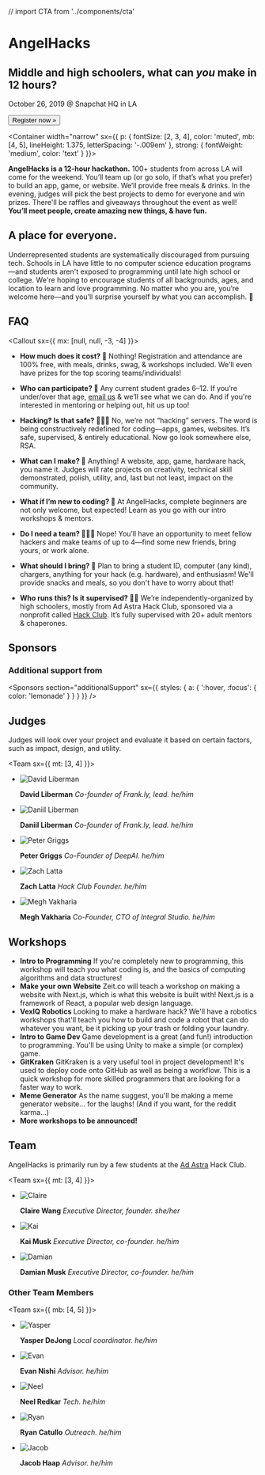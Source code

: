 // import CTA from '../components/cta'

<Banner>

# AngelHacks

## Middle and high schoolers, what can _you_ make in 12 hours?

October 26, 2019 @ Snapchat HQ in LA

<Link href="/register">
  <Button
    as="a"
    sx={{
      bg: 'lemonade',
      color: 'white',
      borderRadius: 'circle',
      fontFamily: 'inherit',
      fontSize: [2, 3],
      lineHeight: 2,
      cursor: 'pointer',
      px: 4,
      mt: [3, 4],
      transition: 'transform ease .125s',
      ':hover, :focus': {
        transform: 'scale(1.0625)'
      }
    }}>
    Register now »
  </Button>
</Link>

</Banner>

<Container
width="narrow"
sx={{
    p: {
      fontSize: [2, 3, 4],
      color: 'muted',
      mb: [4, 5],
      lineHeight: 1.375,
      letterSpacing: '-.009em'
    },
    strong: {
      fontWeight: 'medium',
      color: 'text'
    }
  }}>

**AngelHacks is a 12-hour hackathon.**
100+ students from across LA will come for the weekend.
You’ll team up (or go solo, if that’s what you prefer) to build an app, game, or website.
We’ll provide free meals & drinks. In the evening, judges will pick
the best projects to demo for everyone and win prizes. There'll be raffles and giveaways throughout the event as well!
**You’ll meet people, create amazing new things, & have fun.**

</Container>

<Gallery>

<Photo showAlt alt="Sticker Exchange!" src="https://angelhacks.org/static/venue/stickexchange.jpg" />
<Photo showAlt alt="Students build projects in groups" src="https://cdn.glitch.com/3d283e0f-19c4-4546-b0b2-223ec3a7dc23%2Fworking.jpg?v=1565769221347" />

<Box variant="card">

## A place for everyone.

Underrepresented students are systematically discouraged from pursuing tech. Schools in LA have little to no computer science education programs—and students aren't exposed to programming until late high school or college. We're hoping to encourage students of all backgrounds, ages, and location to learn and love programming. No matter who you are, you’re welcome here—and you’ll surprise yourself by what you can accomplish. 💛

</Box>

<Photo showAlt alt="Workshops teach intro coding skills" src="https://cdn.glitch.com/3d283e0f-19c4-4546-b0b2-223ec3a7dc23%2Fworkshop.jpg?v=1565769230073" />

</Gallery>

<Container>

## FAQ

<Callout sx={{ mx: [null, null, -3, -4] }}>
<FAQ>

- **How much does it cost? 💸**
  Nothing! Registration and attendance are 100% free, with meals, drinks, swag, & workshops included. We'll even have prizes for the top scoring teams/individuals!

- **Who can participate? 🔭**
  Any current student grades 6–12. If you’re under/over that age, [email us](mailto:hello@angelhacks.org) & we’ll see what we can do. And if you're interested in mentoring or helping out, hit us up too!

- **Hacking‽ Is that safe? 👨🏿‍💻**
  No, we’re not “hacking” servers. The word is being constructively redefined for coding—apps, games, websites. It’s safe, supervised, & entirely educational. Now go look somewhere else, RSA.

- **What can I make? 🤖**
  Anything! A website, app, game, hardware hack, you name it. Judges will rate projects on creativity, technical skill demonstrated, polish, utility, and, last but not least, impact on the community.

- **What if I’m new to coding? 👾**
  At AngelHacks, complete beginners are not only welcome, but expected! Learn as you go with our intro workshops & mentors.

- **Do I need a team? 👨‍👧‍👧**
  Nope! You’ll have an opportunity to meet fellow hackers and make teams of up to 4—find some new friends, bring yours, or work alone.

- **What should I bring? 🧳**
  Plan to bring a student ID, computer (any kind), chargers, anything for your hack (e.g. hardware), and enthusiasm! We'll provide snacks and meals, so you don't have to worry about that!

- **Who runs this? Is it supervised? 👨‍🏫**
  We’re independently-organized by high schoolers, mostly from Ad Astra Hack Club, sponsored via a nonprofit called [Hack Club](https://hackclub.com/). It’s fully supervised with 20+ adult mentors & chaperones.

</FAQ>
</Callout>

## Sponsors

<Sponsors />

### Additional support from

<Sponsors
section="additionalSupport"
sx={{
    styles: {
      a: {
        ':hover, :focus': {
          color: 'lemonade'
        }
      }
    }
  }} />

## Judges

Judges will look over your project and evaluate it based on certain factors, such as impact, design, and utility.

<Team sx={{ mt: [3, 4] }}>

- ![David Liberman](https://angelhacks.org/static/profiles/david.png)

  **David Liberman** _Co-founder of Frank.ly, lead. he/him_

- ![Daniil Liberman](https://angelhacks.org/static/profiles/daniil.png)

  **Daniil Liberman** _Co-founder of Frank.ly, lead. he/him_

- ![Peter Griggs](https://angelhacks.org/static/profiles/peter.png)

  **Peter Griggs** _Co-Founder of DeepAI. he/him_

- ![Zach Latta](https://angelhacks.org/static/profiles/zach.jpeg)

  **Zach Latta** _Hack Club Founder. he/him_

- ![Megh Vakharia](https://angelhacks.org/static/profiles/megh.jpg)

  **Megh Vakharia** _Co-Founder, CTO of Integral Studio. he/him_

</Team>

## Workshops

<FAQ>

- **Intro to Programming**
If you're completely new to programming, this workshop will teach you what coding is, and the basics of computing algorithms and data structures!
- **Make your own Website**
Zeit.co will teach a workshop on making a website with Next.js, which is what this website is built with! Next.js is a framework of React, a popular web design language.
- **VexIQ Robotics**
Looking to make a hardware hack? We'll have a robotics workshops that'll teach you how to build and code a robot that can do whatever you want, be it picking up your trash or folding your laundry. 
- **Intro to Game Dev**
Game development is a great (and fun!) introduction to programming. You'll be using Unity to make a simple (or complex) game.
- **GitKraken**
GitKraken is a very useful tool in project development! It's used to deploy code onto GitHub as well as being a workflow. This is a quick workshop for more skilled programmers that are looking for a faster way to work.
- **Meme Generator**
As the name suggest, you'll be making a meme generator website... for the laughs! (And if you want, for the reddit karma...)
- **More workshops to be announced!**

</FAQ>

## Team

AngelHacks is primarily run by a few students at the [Ad Astra](https://www.adastraschool.org) Hack Club.

<Team sx={{ mt: [3, 4] }}>

- ![Claire](https://angelhacks.org/static/profiles/claire.jpg)

  **Claire Wang** _Executive Director, founder. she/her_

- ![Kai](https://angelhacks.org/static/profiles/kai.png)

  **Kai Musk** _Executive Director, co-founder. he/him_

- ![Damian](https://angelhacks.org/static/profiles/damian.jpg)

  **Damian Musk** _Executive Director, co-founder. he/him_

</Team>

### Other Team Members

<Team sx={{ mb: [4, 5] }}>

- ![Yasper](./static/profiles/yasper.jpg)

  **Yasper DeJong** _Local coordinator. he/him_

- ![Evan](https://github.com/pErs0nZ.png)

  **Evan Nishi** _Advisor. he/him_

- ![Neel](https://cdn.glitch.com/747f5921-6fdc-45db-8eaa-ac12523e0e6c%2Fneel.jpg?v=1566231402477)

  **Neel Redkar** _Tech. he/him_

- ![Ryan](https://angelhacks.org/static/profiles/ryan.jpg)

  **Ryan Catullo** _Outreach. he/him_

- ![Jacob](https://angelhacks.org/static/profiles/jacob.jpeg)

  **Jacob Haap** _Advisor. he/him_

</Team>

</Container>
